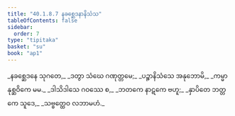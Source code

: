 ```yaml
---
title: "40.1.8.7 နခစ္ဆေဒနာနိသံသ"
tableOfContents: false
sidebar:
  order: 7
type: "tipitaka"
basket: "su"
book: "ap1"
---
```



<DynamicBreadcrumb />

<Division number="112" book="ap1" e="ch" v="20" p="360">

<Paragraph number="4409" type="verses" book="ap1">
_နခစ္ဆေဒနေ သုဂတေ,_  
_ဒတွာ သံဃေ ဂဏုတ္တမေ;_  
_ပဉ္စာနိသံသေ အနုဘောမိ,_  
_ကမ္မာနုစ္ဆဝိကေ မမ._  

</Paragraph>

</Division>
<Division number="113" book="ap1" e="ch" v="20" p="360">

<Paragraph number="4410" type="verses" book="ap1">
_ဒါသိဒါသေ ဂဝဿေ စ,_  
_ဘတကေ နာဋကေ ဗဟူ;_  
_နှာပိတေ ဘတ္တကေ သူဒေ,_  
_သဗ္ဗတ္ထေဝ လဘာမဟံ._
</Paragraph>
</Division>